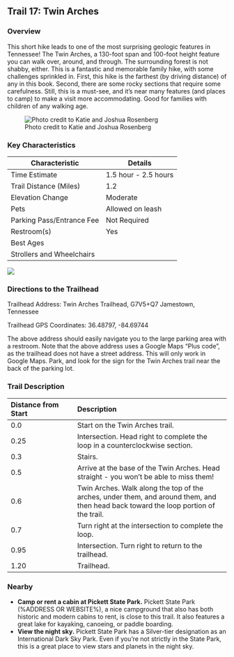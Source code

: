## Trail 17: Twin Arches

### Overview

This short hike leads to one of the most surprising geologic features in Tennessee! The Twin Arches, a 130-foot span and 100-foot height feature you can walk over, around, and through. The surrounding forest is not shabby, either. This is a fantastic and memorable family hike, with some challenges sprinkled in. First, this hike is the farthest (by driving distance) of any in this book. Second, there are some rocky sections that require some carefulness. Still, this is a must-see, and it's near many features (and places to camp) to make a visit more accommodating. Good for families with children of any walking age.

![Photo credit to Katie and Joshua Rosenberg](img/trail-17-figure-01.jpg)

### Key Characteristics

| **Characteristic**        | **Details**          |
|---------------------------|----------------------|
| Time Estimate             | 1.5 hour - 2.5 hours |
| Trail Distance (Miles)    | 1.2                  |
| Elevation Change          | Moderate             |
| Pets                      | Allowed on leash     |
| Parking Pass/Entrance Fee | Not Required         |
| Restroom(s)               | Yes                  |
| Best Ages                 |                      |
| Strollers and Wheelchairs |                      |

![](maps/trail-17-map.jpeg)

### Directions to the Trailhead

Trailhead Address: Twin Arches Trailhead, G7V5+Q7 Jamestown, Tennessee

Trailhead GPS Coordinates: 36.48797, -84.69744

The above address should easily navigate you to the large parking area with a restroom. Note that the above address uses a Google Maps "Plus code", as the trailhead does not have a street address. This will only work in Google Maps. Park, and look for the sign for the Twin Arches trail near the back of the parking lot.

### Trail Description

| Distance from Start | Description                                                                                                                          |
|:---------------------|:------------------------------------------------|
| 0.0                 | Start on the Twin Arches trail.                                                                                                      |
| 0.25                | Intersection. Head right to complete the loop in a counterclockwise section.                                                         |
| 0.3                 | Stairs.                                                                                                                              |
| 0.5                 | Arrive at the base of the Twin Arches. Head straight - you won't be able to miss them!                                               |
| 0.6                 | Twin Arches. Walk along the top of the arches, under them, and around them, and then head back toward the loop portion of the trail. |
| 0.7                 | Turn right at the intersection to complete the loop.                                                                                 |
| 0.95                | Intersection. Turn right to return to the trailhead.                                                                                 |
| 1.20                | Trailhead.                                                                                                                           |

### Nearby

-   **Camp or rent a cabin at Pickett State Park.** Pickett State Park (%ADDRESS OR WEBSITE%), a nice campground that also has both historic and modern cabins to rent, is close to this trail. It also features a great lake for kayaking, canoeing, or paddle boarding.
-   **View the night sky.** Pickett State Park has a Silver-tier designation as an International Dark Sky Park. Even if you're not strictly in the State Park, this is a great place to view stars and planets in the night sky.
